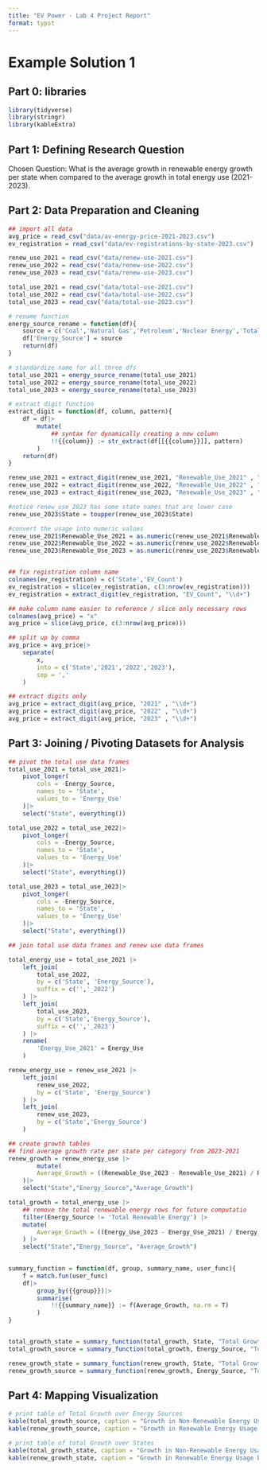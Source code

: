 ```yaml
---
title: "EV Power - Lab 4 Project Report"
format: typst
---
```


# Example Solution 1

## **Part 0: libraries**

```r
library(tidyverse)
library(stringr)
library(kableExtra)
```

## **Part 1:** **Defining Research Question**

Chosen Question: What is the average growth in renewable energy growth per state when compared to the average growth in total energy use (2021-2023).

## **Part 2: Data Preparation and Cleaning**

```r
## import all data
avg_price = read_csv("data/av-energy-price-2021-2023.csv")
ev_registration = read_csv("data/ev-registrations-by-state-2023.csv")

renew_use_2021 = read_csv("data/renew-use-2021.csv")
renew_use_2022 = read_csv("data/renew-use-2022.csv")
renew_use_2023 = read_csv("data/renew-use-2023.csv")

total_use_2021 = read_csv("data/total-use-2021.csv")
total_use_2022 = read_csv("data/total-use-2022.csv")
total_use_2023 = read_csv("data/total-use-2023.csv")

```


```r
# rename function
energy_source_rename = function(df){
    source = c('Coal','Natural Gas','Petroleum','Nuclear Energy','Total Renewable Energy')
    df['Energy_Source'] = source
    return(df)
}

# standardize name for all three dfs
total_use_2021 = energy_source_rename(total_use_2021)
total_use_2022 = energy_source_rename(total_use_2022)
total_use_2023 = energy_source_rename(total_use_2023)
```

```r
# extract digit function
extract_digit = function(df, column, pattern){
    df = df|>
        mutate(
            ## syntax for dynamically creating a new column
            !!{{column}} := str_extract(df[[{{column}}]], pattern)
        )
    return(df)
}

renew_use_2021 = extract_digit(renew_use_2021, "Renewable_Use_2021" , "\\d+")
renew_use_2022 = extract_digit(renew_use_2022, "Renewable_Use_2022" , "\\d+")
renew_use_2023 = extract_digit(renew_use_2023, "Renewable_Use_2023" , "\\d+")

#notice renew_use_2023 has some state names that are lower case
renew_use_2023$State = toupper(renew_use_2023$State)

#convert the usage into numeric values
renew_use_2021$Renewable_Use_2021 = as.numeric(renew_use_2021$Renewable_Use_2021)
renew_use_2022$Renewable_Use_2022 = as.numeric(renew_use_2022$Renewable_Use_2022)
renew_use_2023$Renewable_Use_2023 = as.numeric(renew_use_2023$Renewable_Use_2023)


## fix registration column name
colnames(ev_registration) = c('State','EV_Count')
ev_registration = slice(ev_registration, c(3:nrow(ev_registration)))
ev_registration = extract_digit(ev_registration, "EV_Count", "\\d+")

```

```r
## make column name easier to reference / slice only necessary rows
colnames(avg_price) = "x"
avg_price = slice(avg_price, c(3:nrow(avg_price)))

## split up by comma
avg_price = avg_price|>
    separate(
        x,
        into = c('State','2021','2022','2023'),
        sep = ','
    )

## extract digits only
avg_price = extract_digit(avg_price, "2021" , "\\d+")
avg_price = extract_digit(avg_price, "2022" , "\\d+")
avg_price = extract_digit(avg_price, "2023" , "\\d+")
```



## **Part 3: Joining / Pivoting Datasets for Analysis**

```r
## pivot the total use data frames
total_use_2021 = total_use_2021|>
    pivot_longer(
        cols = -Energy_Source,
        names_to = 'State',
        values_to = 'Energy_Use'
    )|>
    select("State", everything())

total_use_2022 = total_use_2022|>
    pivot_longer(
        cols = -Energy_Source,
        names_to = 'State',
        values_to = 'Energy_Use'
    )|>
    select("State", everything())

total_use_2023 = total_use_2023|>
    pivot_longer(
        cols = -Energy_Source,
        names_to = 'State',
        values_to = 'Energy_Use'
    )|>
    select("State", everything())
```

```r
## join total use data frames and renew use data frames

total_energy_use = total_use_2021 |>
    left_join(
        total_use_2022,
        by = c('State', 'Energy_Source'),
        suffix = c('','_2022')
    ) |>
    left_join(
        total_use_2023,
        by = c('State','Energy_Source'),
        suffix = c('','_2023')
    ) |>
    rename(
        'Energy_Use_2021' = Energy_Use
    )

renew_energy_use = renew_use_2021 |>
    left_join(
        renew_use_2022,
        by = c('State', 'Energy_Source')
    ) |>
    left_join(
        renew_use_2023,
        by = c('State','Energy_Source')
    )
```


```r
## create growth tables
## find average growth rate per state per category from 2023-2021
renew_growth = renew_energy_use |>
        mutate(
        Average_Growth = ((Renewable_Use_2023 - Renewable_Use_2021) / Renewable_Use_2021) * 100
    )|>
    select("State","Energy_Source","Average_Growth") 

total_growth = total_energy_use |>
    ## remove the total renewable energy rows for future computatio
    filter(Energy_Source != 'Total Renewable Energy') |>
    mutate(
        Average_Growth = ((Energy_Use_2023 - Energy_Use_2021) / Energy_Use_2021) * 100
    ) |>
    select("State","Energy_Source", "Average_Growth")

 
summary_function = function(df, group, summary_name, user_func){
    f = match.fun(user_func)
    df|>
        group_by({{group}})|>
        summarise(
            !!{{summary_name}} := f(Average_Growth, na.rm = T)
        )
}


total_growth_state = summary_function(total_growth, State, "Total Growth", "sum")
total_growth_source = summary_function(total_growth, Energy_Source, "Total Growth", "sum")

renew_growth_state = summary_function(renew_growth, State, "Total Growth", "sum")
renew_growth_source = summary_function(renew_growth, Energy_Source, "Total Growth", "sum")
```


## **Part 4: Mapping Visualization**

```r
# print table of Total Growth over Energy Sources
kable(total_growth_source, caption = "Growth in Non-Renewable Energy Usage by Source (2021-2023)")
kable(renew_growth_source, caption = "Growth in Renewable Energy Usage by Source (2021-2023)")
```


```r
# print table of total Growth over States
kable(total_growth_state, caption = "Growth in Non-Renewable Energy Usage by State (2021-2023)")
kable(renew_growth_state, caption = "Growth in Renewable Energy Usage by State (2021-2023)")
```